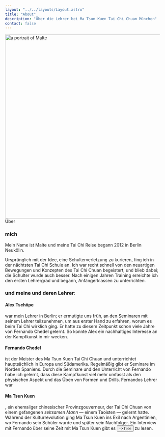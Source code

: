 ```yaml
---
layout: "../../layouts/Layout.astro"
title: "About"
description: "Über die Lehrer bei Ma Tsun Kuen Tai Chi Chuan München"
contact: false
---
```




<Image src={mapImage} width="600" class="mt-16 z-[-10] 2xl:mt-0 2xl:absolute top-16 sm:right-16" alt="a portrait of Malte" />
<CurvedHeadline tag="h1" type="slope" direction="L2R" offset="-35" class="top-[00px] 2xl:top-[100px]  fill-terracotta">Über</CurvedHeadline>

### mich

Mein Name ist Malte und meine Tai Chi Reise begann 2012 in Berlin Neukölln.

Ursprünglich mit der Idee, eine Schulterverletzung zu kurieren, fing ich in der nächtsten Tai Chi Schule an. Ich war recht schnell von den neuartigen Bewegungen und Konzepten des Tai Chi Chuan begeistert, und blieb dabei; die Schulter wurde auch besser. Nach einigen Jahren Training erreichte ich den ersten Lehrergrad und begann, Anfängerklassen zu unterrichten.

### und meine und deren Lehrer:
#### Alex Tschöpe
war mein Lehrer in Berlin; er ermutigte uns früh, an den Seminaren mit seinem Lehrer teilzunehmen, um aus erster Hand zu erfahren, worum es beim Tai Chi wirklich ging. Er hatte zu diesem Zeitpunkt schon viele Jahre von Fernando Chedel gelernt. So konnte Alex ein nachhaltiges Interesse an der Kampfkunst in mir wecken. 

#### Fernando Chedel
ist der Meister des Ma Tsun Kuen Tai Chi Chuan und unterrichtet hauptsächlich in Europa und Südamerika. Regelmäßig gibt er Seminare im Norden Spaniens. Durch die Seminare und den Unterricht von Fernando habe ich gelernt, dass diese Kampfkunst viel mehr umfasst als den physischen Aspekt und das Üben von Formen und Drills. Fernandos Lehrer war

#### Ma Tsun Kuen

, ein ehemaliger chinesischer Provinzgouverneur, der Tai Chi Chuan von einem gefangenen *seltsamen Mann* — einem Taoisten — gelernt hatte. Während der Kulturrevolution ging Ma Tsun Kuen ins Exil nach Argentinien, wo Fernando sein Schüler wurde und später sein Nachfolger.
Ein Interview mit Fernando über seine Zeit mit Ma Tsun Kuen gibt es <Button href="http://matsunkuen.com/interview-with-ronnie-robbinson/" target="_blank" class="inline-block">-> hier</Button> zu lesen.
